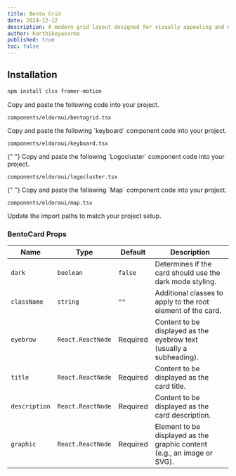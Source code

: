```yaml
---
title: Bento Grid
date: 2024-12-12
description: A modern grid layout designed for visually appealing and organized feature showcases.
author: Karthikeyavarma
published: true
toc: false
---
```


<ComponentPreview name="bentodemo" />

## Installation

<Steps>

<Step>

```bash
npm install clsx framer-motion
```

</Step>

<Step>Copy and paste the following code into your project.</Step>

`components/eldoraui/bentogrid.tsx`

<ComponentSource name="bentogrid" />

<Step>
  Copy and paste the following `keyboard` component code into your project.
</Step>

`components/eldoraui/keyboard.tsx`

<ComponentSource name="keyboard" />

<Step>
  {" "}
  Copy and paste the following `Logocluster` component code into your project.
</Step>

`components/eldoraui/logocluster.tsx`

<ComponentSource name="logocluster" />

<Step>
  {" "}
  Copy and paste the following `Map` component code into your project.
</Step>

`components/eldoraui/map.tsx`

<ComponentSource name="map" />

<Step>Update the import paths to match your project setup.</Step>

</Steps>

### BentoCard Props

| Name          | Type              | Default  | Description                                                             |
| ------------- | ----------------- | -------- | ----------------------------------------------------------------------- |
| `dark`        | `boolean`         | `false`  | Determines if the card should use the dark mode styling.                |
| `className`   | `string`          | `""`     | Additional classes to apply to the root element of the card.            |
| `eyebrow`     | `React.ReactNode` | Required | Content to be displayed as the eyebrow text (usually a subheading).     |
| `title`       | `React.ReactNode` | Required | Content to be displayed as the card title.                              |
| `description` | `React.ReactNode` | Required | Content to be displayed as the card description.                        |
| `graphic`     | `React.ReactNode` | Required | Element to be displayed as the graphic content (e.g., an image or SVG). |
